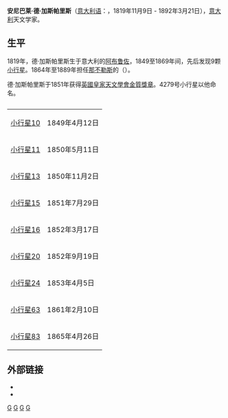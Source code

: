 {{Infobox scientist
| name = 安尼巴莱·德·加斯帕里斯
| image = Ritratto_di_Annibale_de_Gasparis.jpg
| image_size = 180px
| caption = 安尼巴莱·德·加斯帕里斯
| birth_date = {{birth date|df=yes|1819|11|9}}
| birth_place = [[布尼亚拉|布尼亚拉]], [[意大利|意大利]]
| death_date = {{death date and age|df=yes|1892|3|21|1819|11|9}}
| death_place = [[那不勒斯|那不勒斯]], [[意大利|意大利]]
| field =[[天文学|天文学]]，[[数学|数学]]
| alma_mater = [[那不勒斯腓特烈二世大学|那不勒斯腓特烈二世大学]]  
| known_for = 发现小行星
| influences = 
| societies = 
| prizes =
| footnotes =
| signature= Firma_di_Annibale_De_Gasparis.jpg
}}

'''安尼巴莱·德·加斯帕里斯'''（[[意大利语|意大利语]]：'''{{lang|it|Annibale de Gasparis}}'''，1819年11月9日 - 1892年3月21日），[[意大利|意大利]]天文学家。

== 生平 ==
1819年，德·加斯帕里斯生于意大利的[[阿布鲁佐|阿布鲁佐]]，1849至1869年间，先后发现9颗[[小行星|小行星]]。1864年至1889年担任[[那不勒斯|那不勒斯]]的{{link-it|卡波迪蒙特天文台|Osservatorio astronomico di Capodimonte|天文台长}}（{{lang|it|Osservatorio astronomico di Capodimonte}}）。

德·加斯帕里斯于1851年获得[[英國皇家天文學會金質獎章|英國皇家天文學會金質獎章]]。4279号小行星以他命名。

{| class="wikitable" align="right" style="margin: 1em; margin-top: 0;"
|+ '''{{nowrap|发行小行星数量：9颗}}'''
| [[小行星10|小行星10]] || 1849年4月12日
|-
| [[小行星11|小行星11]] || 1850年5月11日
|-
| [[小行星13|小行星13]] || 1850年11月2日
|-
| [[小行星15|小行星15]] || 1851年7月29日
|-
| [[小行星16|小行星16]] || 1852年3月17日
|-
| [[小行星20|小行星20]] || 1852年9月19日
|-
| [[小行星24|小行星24]] || 1853年4月5日
|-
| [[小行星63|小行星63]] || 1861年2月10日
|-
| [[小行星83|小行星83]] || 1865年4月26日
|}


== 外部链接 ==
* {{Cite journal |url=https://www.beniculturali.inaf.it/opac/astronomi/annibale-de-gasparis |title=Annibale de Gasparis |author=Gargano, Mauro |year=2014 |language=it |journal=安尼巴莱·德·加斯帕里斯生平 |access-date=2021-09-04 |archive-date=2021-07-29 |archive-url=https://web.archive.org/web/20210729050126/https://www.beniculturali.inaf.it/opac/astronomi/annibale-de-gasparis |dead-url=no }}
* {{Cite journal|author=Gargano, Mauro|title=Ausonia: il pianetino dell'Unità d'Italia|journal=天文学杂志|volume=37|issue=4|year=2011|language=it|url=http://www.libraweb.net/articoli.php?chiave=201108804&rivista=88|issn=0339-1106|pages=10-20|access-date=2018-03-18|archive-date=2016-03-04|archive-url=https://web.archive.org/web/20160304190640/http://www.libraweb.net/articoli.php?chiave=201108804&rivista=88|dead-url=no}}
{{Authority control}}
[[Category:1819年出生|G]]
[[Category:1892年逝世|G]]
[[Category:意大利天文学家|G]]
[[Category:英國皇家天文學會金質獎章獲得者|G]]